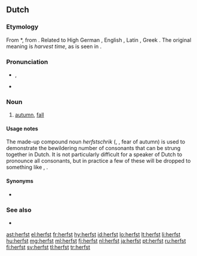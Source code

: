 ==Dutch==

===Etymology===
From {{etyl|odt|nl}} *{{term||hervist|lang=odt}}, from {{proto|Germanic|harbistaz|lang=nl}}. Related to High German {{term|Herbst|lang=de}}, English {{term|harvest|lang=en}}, Latin {{term|carpere||to [[pick]], to [[pluck]]|lang=la}}, Greek {{term|καρπός|tr=karpos||fruit, harvest|lang=grc}}. The original meaning is ''harvest time'', as is seen in {{term|herfstmaand|lang=nl}}.

===Pronunciation===
* {{IPA|/ɦɛr(ə)fst/|lang=nl}}, {{SAMPA|/h\Erfst/|lang=nl}}
* {{audio|nl-herfst.ogg|Audio (Netherlands)}}

===Noun===
{{nl-noun|m|-|-}}

# [[autumn]], [[fall]]

====Usage notes====
The made-up compound noun ''herfstschrik'' ({{IPA|/hɛrfstsxrɪk/|lang=nl}}, {{SAMPA|/hErfstsxrIk/}}, fear of autumn) is used to demonstrate the bewildering number of consonants that can be strung together in Dutch. It is not particularly difficult for a speaker of Dutch to pronounce all consonants, but in practice a few of these will be dropped to something like {{IPA|/hɛrfsxrɪk/|lang=nl}}, {{SAMPA|/hErfsxrIk/}}.

====Synonyms====
* {{l|nl|najaar}}

===See also===
* {{list|nl|seasons}}

[[ast:herfst]]
[[el:herfst]]
[[fr:herfst]]
[[hy:herfst]]
[[id:herfst]]
[[lo:herfst]]
[[lt:herfst]]
[[li:herfst]]
[[hu:herfst]]
[[mg:herfst]]
[[ml:herfst]]
[[fj:herfst]]
[[nl:herfst]]
[[ja:herfst]]
[[pt:herfst]]
[[ru:herfst]]
[[fi:herfst]]
[[sv:herfst]]
[[tl:herfst]]
[[tr:herfst]]